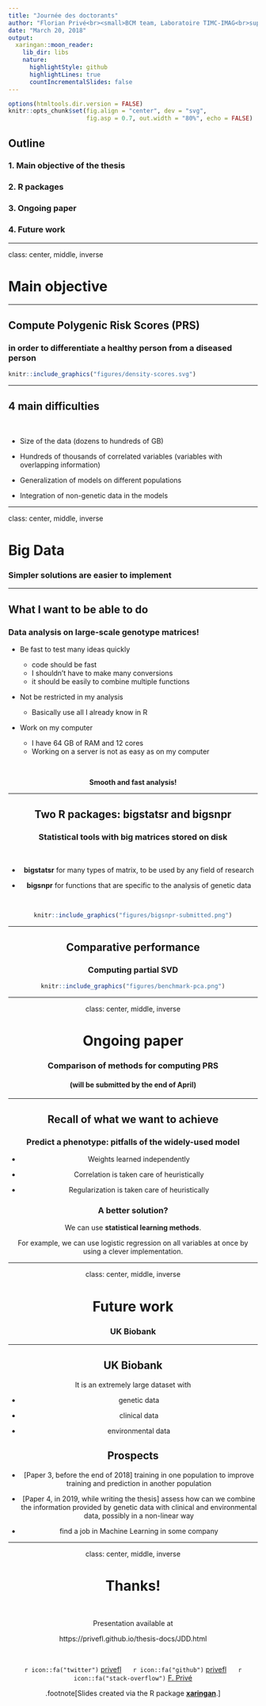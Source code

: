 ```yaml
---
title: "Journée des doctorants"
author: "Florian Privé<br><small>BCM team, Laboratoire TIMC-IMAG<br>supervised by Michael Blum (BCM) and Hugues Aschard (Institut Pasteur)</small>"
date: "March 20, 2018"
output:
  xaringan::moon_reader:
    lib_dir: libs
    nature:
      highlightStyle: github
      highlightLines: true
      countIncrementalSlides: false
---
```


```r
options(htmltools.dir.version = FALSE)
knitr::opts_chunk$set(fig.align = "center", dev = "svg",
                      fig.asp = 0.7, out.width = "80%", echo = FALSE)
```

## Outline 

### 1. Main objective of the thesis

### 2. R packages

### 3. Ongoing paper

### 4. Future work

---

class: center, middle, inverse

# Main objective

---

## Compute Polygenic Risk Scores (PRS) 
### in order to differentiate a healthy person from a diseased person

```r
knitr::include_graphics("figures/density-scores.svg")
```

---

## 4 main difficulties

<br>

- Size of the data (dozens to hundreds of GB)

- Hundreds of thousands of correlated variables (variables with overlapping information)

- Generalization of models on different populations

- Integration of non-genetic data in the models

---

class: center, middle, inverse

# Big Data

### Simpler solutions are easier to implement

---

## What I want to be able to do

### Data analysis on large-scale genotype matrices!

- Be fast to test many ideas quickly

    - code should be fast
    - I shouldn't have to make many conversions
    - it should be easily to combine multiple functions
    
- Not be restricted in my analysis
   
    - Basically use all I already know in R
    
- Work on my computer

    - I have 64 GB of RAM and 12 cores
    - Working on a server is not as easy as on my computer

<br><center>**Smooth and fast analysis!**

<!-- --- -->

<!-- ## Memory problem when working in R -->

<!-- <br> -->

<!-- ```{r} -->
<!-- knitr::include_graphics("figures/memory-problem.svg") -->
<!-- ``` -->

<!-- --- -->

<!-- ## Memory solution when working in R -->

<!-- <br> -->

<!-- ```{r} -->
<!-- knitr::include_graphics("figures/memory-solution.svg") -->
<!-- ``` -->

<!-- .footnote[I don't use **bigmemory** anymore but still something very similar.] -->

---

## Two R packages: bigstatsr and bigsnpr

### Statistical tools with big matrices stored on disk

<br>

- **bigstatsr** for many types of matrix, to be used by any field of research

- **bigsnpr** for functions that are specific to the analysis of genetic data

<br>

```r
knitr::include_graphics("figures/bigsnpr-submitted.png")
```

---

## Comparative performance

### Computing partial SVD

```r
knitr::include_graphics("figures/benchmark-pca.png")
```

---

class: center, middle, inverse

# Ongoing paper

### Comparison of methods for computing PRS

#### (will be submitted by the end of April)

---

## Recall of what we want to achieve

### Predict a phenotype: pitfalls of the widely-used model

- Weights learned independently

- Correlation is taken care of heuristically

- Regularization is taken care of heuristically

### A better solution?

We can use **statistical learning methods**.

For example, we can use logistic regression on all variables at once by using a clever implementation.

---

class: center, middle, inverse

# Future work

### UK Biobank

---

## UK Biobank

It is an extremely large dataset with 

 - genetic data
 
 - clinical data
 
 - environmental data

## Prospects

- [Paper 3, before the end of 2018] training in one population to improve training and prediction in another population

- [Paper 4, in 2019, while writing the thesis] assess how can we combine the information provided by genetic data with clinical and environmental data, possibly in a non-linear way

- find a job in Machine Learning in some company

---

class: center, middle, inverse

# Thanks!

<br>

Presentation available at

https://privefl.github.io/thesis-docs/JDD.html

<br>

`r icon::fa("twitter")` [privefl](https://twitter.com/privefl) &nbsp;&nbsp;&nbsp;&nbsp; `r icon::fa("github")` [privefl](https://github.com/privefl) &nbsp;&nbsp;&nbsp;&nbsp; `r icon::fa("stack-overflow")` [F. Privé](https://stackoverflow.com/users/6103040/f-priv%c3%a9)

.footnote[Slides created via the R package [**xaringan**](https://github.com/yihui/xaringan).]
